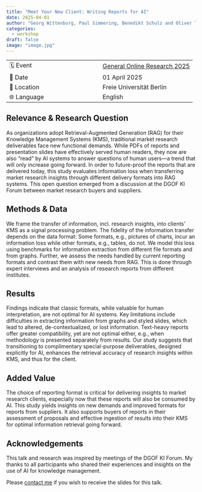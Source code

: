 ```yaml
---
title: "Meet Your New Client: Writing Reports for AI"
date: 2025-04-01
author: "Georg Wittenburg, Paul Simmering, Benedikt Schulz and Oliver Tabino"
categories:
  - workshop
draft: false
image: "image.jpg"
---
```


| | |
| --- | --- |
| 🗓️ Event | [General Online Research 2025](https://www.gor.de/wp-content/uploads/2025/03/ConferenceProceedings_2025_FINAL-2.pdf)|
| 📅 Date | 01 April 2025 |
| 📍 Location | Freie Universität Berlin |
| 🌐 Language | English |

## Relevance & Research Question

As organizations adopt Retrieval-Augmented Generation (RAG) for their Knowledge Management Systems (KMS), traditional market research deliverables face new functional demands. While PDFs of reports and presentation slides have effectively served human readers, they now are also “read” by AI systems to answer questions of human users—a trend that will only increase going forward. In order to future-proof the reports that are delivered today, this study evaluates information loss when transferring market research insights through different delivery formats into RAG systems. This open question emerged from a discussion at the DGOF KI Forum between market research buyers and suppliers.

## Methods & Data

We frame the transfer of information, incl. research insights, into clients’ KMS as a signal processing problem. The fidelity of the information transfer depends on the data format: Some formats, e.g., pictures of charts, incur an information loss while other formats, e.g., tables, do not. We model this loss using benchmarks for information extraction from different file formats and from graphs. Further, we assess the needs handled by current reporting formats and contrast them with new needs from RAG. This is done through expert interviews and an analysis of research reports from different institutes.

## Results

Findings indicate that classic formats, while valuable for human interpretation, are not optimal for AI systems. Key limitations include difficulties in extracting information from graphs and styled slides, which lead to altered, de-contextualized, or lost information. Text-heavy reports offer greater compatibility, yet are not optimal either, e.g., when methodology is presented separately from results. Our study suggests that transitioning to complimentary special-purpose deliverables, designed explicitly for AI, enhances the retrieval accuracy of research insights within KMS, and thus for the client.

## Added Value

The choice of reporting format is critical for delivering insights to market research clients, especially now that these reports will also be consumed by AI. This study yields insights on new demands and improved formats for reports from suppliers. It also supports buyers of reports in their assessment of proposals and effective ingestion of results into their KMS for optimal information retrieval going forward.

## Acknowledgements

This talk and research was inspired by meetings of the DGOF KI Forum. My thanks to all participants who shared their experiences and insights on the use of AI for knowledge management.

Please [contact me](/about.qmd) if you wish to receive the slides for this talk.
